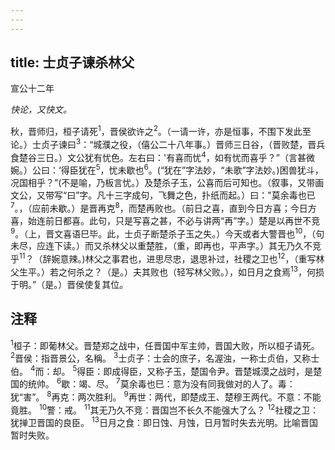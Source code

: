 ```yaml
---
---
---
```

title: 士贞子谏杀林父
---



宣公十二年

*快论，又快文。*

秋，晋师归，桓子请死<sup>1</sup>，晋侯欲许之<sup>2</sup>。（一请一许，亦是恒事，不围下发此至论。）士贞子谏曰<sup>3</sup>：“城濮之役，（僖公二十八年事。）晋师三日谷，（晋败楚，晋兵食楚谷三日。）文公犹有忧色。左右曰：'有喜而忧<sup>4</sup>，如有忧而喜乎？”（言甚微婉。）公曰：‘得臣犹在<sup>5</sup>，忧未歇也<sup>6</sup>。(“犹在”字法妙，“未歌”字法妙。)困兽犹斗，况国相乎？”(不是喻，乃板言忧。）及楚杀子玉，公喜而后可知也。（叙事，又带画文公，又带写“曰”字。凡十三字成句，飞舞之色，扑纸而起。）曰："莫余毒也已<sup>7</sup>。，（应前未歇。）是晋再克<sup>8</sup>，而楚再败也。（前日之喜，直到今日方喜；今日方喜，始连前日都喜。此句，只是写喜之甚，不必与讲两“再”字。）楚是以再世不竞<sup>9</sup>。（上，晋文喜语巳毕。此，士贞子断楚杀子玉之失。）今天或者大警晋也<sup>10</sup>，（句未尽，应连下读。）而又杀林父以重楚胜，（重，即再也，平声字。）其无乃久不竞乎<sup>11</sup>？（辞婉意辣。)林父之事君也，进思尽忠，退思补过，社稷之卫也<sup>12</sup>，（重写林父生平。）若之何杀之？（是。）夫其败也（轻写林父败。），如日月之食焉<sup>13</sup>，何损于明。”（是。）晋侯使复其位。

## 注释

<sup>1</sup>桓子：即葡林父。晋楚郑之战中，任晋国中军主帅，晋国大败，所以桓子请死。
<sup>2</sup>晋侯：指晋景公，名稱。
<sup>3</sup>士贞子：士会的庶子，名渥浊，一称士贞伯，又称士伯。
<sup>4</sup>而：却。
<sup>5</sup>得臣：即成得臣，又称子玉，楚国令尹。晋楚城漠之战时，是楚国的统帅。
<sup>6</sup>歇：竭、尽。
<sup>7</sup>莫余毒也巳：意为没有同我做对的人了。毒：犹“害”。
<sup>8</sup>再克：两次胜利。
<sup>9</sup>再世：两代，即楚成王、楚穆王两代。不意：不能竟胜。
<sup>10</sup>警：戒。
<sup>11</sup>其无乃久不竞：晋国岂不长久不能强大了么？
<sup>12</sup>社稷之卫：犹掸卫晋国的良臣。
<sup>13</sup>日月之食：即日蚀、月蚀，日月暂时失去光明。比喻晋国暂时失败。